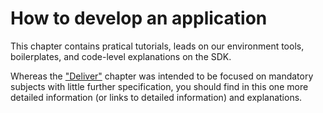 # How to develop an application

This chapter contains pratical tutorials, leads on our environment tools, boilerplates, and code-level explanations on
the SDK.

Whereas the ["Deliver"](./deliver) chapter was intended to be focused on mandatory subjects with little
further specification, you should find in this one more detailed information (or links to detailed information) and
explanations.